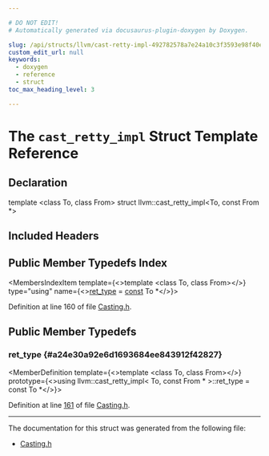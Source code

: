 ```yaml
---

# DO NOT EDIT!
# Automatically generated via docusaurus-plugin-doxygen by Doxygen.

slug: /api/structs/llvm/cast-retty-impl-492782578a7e24a10c3f3593e98f40e7
custom_edit_url: null
keywords:
  - doxygen
  - reference
  - struct
toc_max_heading_level: 3

---
```





# The `cast_retty_impl` Struct Template Reference

<DoxygenPage pluginConfig={pluginConfig}>



## Declaration

<CodeBlock>template &lt;class To, class From&gt;
struct llvm::cast_retty_impl&lt;To, const From &#42;&gt;</CodeBlock>

## Included Headers

<IncludesList>
<IncludesListItem
  filePath="llvm/Support/Casting.h"
  permalink="/docs/api/files/include/include/llvm/include/llvm/support/casting-h"
  isLocal="true" />
</IncludesList>

## Public Member Typedefs Index

<MembersIndex>

<MembersIndexItem
  template={<>template &lt;class To, class From&gt;</>}
  type="using"
  name={<><a href="#a24e30a92e6d1693684ee843912f42827">ret&#95;type</a> = <a href="/docs/api/files/lib/lib/target/lib/target/aarch64/aarch64promoteconstant-cpp/#a90f8350fecae261c25be85d38b451bff">const</a> To &#42;</>}>
</MembersIndexItem>

</MembersIndex>


Definition at line 160 of file <a href="/docs/api/files/include/include/llvm/include/llvm/support/casting-h">Casting.h</a>.

<SectionDefinition>

## Public Member Typedefs

### ret&#95;type {#a24e30a92e6d1693684ee843912f42827}

<MemberDefinition
  template={<>template &lt;class To, class From&gt;</>}
  prototype={<>using llvm::cast&#95;retty&#95;impl&lt; To, const From &#42; &gt;::ret&#95;type =  const To &#42;</>}>

Definition at line <a href="/docs/api/files/include/include/llvm/include/llvm/support/casting-h/#l00161">161</a> of file <a href="/docs/api/files/include/include/llvm/include/llvm/support/casting-h">Casting.h</a>.
</MemberDefinition>

</SectionDefinition>

<hr/>

The documentation for this struct was generated from the following file:

<ul>
<li><a href="/docs/api/files/include/include/llvm/include/llvm/support/casting-h">Casting.h</a></li>
</ul>

</DoxygenPage>

